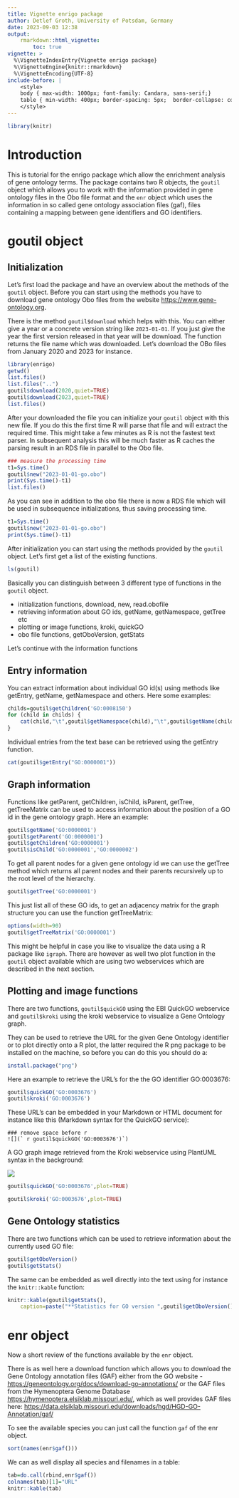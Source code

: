 ```yaml
---
title: Vignette enrigo package
author: Detlef Groth, University of Potsdam, Germany
date: 2023-09-03 12:38
output: 
    rmarkdown::html_vignette:
        toc: true
vignette: >
  %\VignetteIndexEntry{Vignette enrigo package}
  %\VignetteEngine{knitr::rmarkdown}
  %\VignetteEncoding{UTF-8}
include-before: |
    <style> 
    body { max-width: 1000px; font-family: Candara, sans-serif;} 
    table { min-width: 400px; border-spacing: 5px;  border-collapse: collapse; }
    </style>
---
```


```r
library(knitr)
```

# Introduction

This is tutorial for the enrigo package which allow the  enrichment  analysis
of gene  ontology  terms. The  package  contains  two R objects,  the `goutil`
object which allows you to work with the information provided in gene ontology
files in the Obo file format and the `enr` object  which uses the  information
in so called gene ontology association files (gaf), files containing a mapping
between gene identifiers and GO identifiers.

# goutil object

## Initialization

Let's  first load the  package  and have an overview  about the methods of the
`goutil`  object.  Before you can start using the methods you have to download
gene ontology Obo       files       from       the       website
[https://www.gene-ontology.org](https://www.gene-ontology.org).

There is the method  `goutil$download`  which  helps with this. You can either
give a year or a concrete  version string like  `2023-01-01`. If you just give
the year the  first  version  released  in that  year  will be  download.  The
function  returns the file name which was  downloaded.  Let's download the OBo
files from January 2020 and 2023 for instance.


```r
library(enrigo)
getwd()
list.files()
list.files("..")
goutil$download(2020,quiet=TRUE)
goutil$download(2023,quiet=TRUE)
list.files()
```

After your  downloaded  the file you can initialize  your `goutil` object with
this new file. If you do this the first  time R will  parse that file and will
extract  the  required  time. This  might  take a few  minutes as R is not the
fastest  text  parser. In  subsequent  analysis  this will be much faster as R
caches the parsing result in an RDS file in parallel to the Obo file. 

```r
### measure the processing time
t1=Sys.time()
goutil$new("2023-01-01-go.obo")
print(Sys.time()-t1)
list.files()
```

As you can see in  addition to the obo file there is now a RDS file which will
be used in subsequence initializations, thus saving processing time.

```r
t1=Sys.time()
goutil$new("2023-01-01-go.obo")
print(Sys.time()-t1)
```

After  initialization you can start using the methods provided by the `goutil`
object. Let's first get a list of the existing functions.

```r
ls(goutil)
```

Basically  you can  distinguish  between 3 different  type of functions in the
`goutil` object.

* initialization functions, download, new, read.obofile
* retrieving information about GO ids, getName, getNamespace, getTree etc
* plotting or image functions, kroki, quickGO
* obo file functions, getOboVersion, getStats

Let's continue with the information functions

## Entry information

You can extract  information  about  individual  GO id(s) using  methods  like
getEntry, getName, getNamespace and others. Here some examples:

```r
childs=goutil$getChildren('GO:0008150')
for (child in childs) {
    cat(child,"\t",goutil$getNamespace(child),"\t",goutil$getName(child),"\n",sep="")
}
```

Individual  entries  from the text base can be  retrieved  using the  getEntry
function.

```r
cat(goutil$getEntry("GO:0000001"))
```

## Graph information

Functions like getParent, getChildren, isChild, isParent, getTree, getTreeMatrix
can be used to access  information  about the  position of a GO id in the gene
ontology graph. Here an example:

```r
goutil$getName('GO:0000001')
goutil$getParent('GO:0000001')
goutil$getChildren('GO:0000001')
goutil$isChild('GO:0000001','GO:0000002')
```

To get all parent  nodes for a given gene  ontology  id we can use the getTree
method  which returns all parent nodes and their parents recursively up to the
root level of the hierarchy.

```r
goutil$getTree('GO:0000001')
```

This just list all of these GO ids, to get an  adjacency  matrix for the graph
structure you can use the function getTreeMatrix:

```r
options(width=90)
goutil$getTreeMatrix('GO:0000001')
```

This might be helpful in case you like to visualize the data using a R package
like  `igraph`.  There are  however  as well two plot  function  in the `goutil`
object  available  which are using two  webservices which are described in the
next section.

## Plotting and image functions

There are two functions,  `goutil$quickGO` using the EBI QuickGO webservice and
`goutil$kroki` using the kroki webservice to visualize a Gene Ontology graph.

They can be used to retrieve the URL for the given Gene Ontology identifier or
to plot  directly  onto a R plot, the latter  required  the R png  package to be
installed on the machine, so before you can do this you should do a:

```r
install.package("png")
```

Here an example to retrieve the URL's for the the GO identifier GO:0003676:

```r
goutil$quickGO('GO:0003676')
goutil$kroki('GO:0003676')
```

These  URL's  can be embedded  in your  Markdown  or HTML  document  for
instance like this (Markdown syntax for the QuickGO service):

```
### remove space before r
![](` r goutil$quickGO('GO:0003676')`)
```

A GO graph image retrieved from the Kroki  webservice using PlantUML syntax in
the background:

![](`r goutil$kroki('GO:0003676')`)



```r
goutil$quickGO('GO:0003676',plot=TRUE)
```

```r
goutil$kroki('GO:0003676',plot=TRUE)
```

## Gene Ontology statistics

There are two functions  which can be used to retrieve  information  about the
currently used GO file:

```r
goutil$getOboVersion()
goutil$getStats()
```

The same can be embedded as well directly into the text using for instance the
`knitr::kable` function:


```r
knitr::kable(goutil$getStats(),
    caption=paste("**Statistics for GO version ",goutil$getOboVersion(),"**",sep=""))
```

# enr object

Now a short review of the functions available by the `enr` object.

There is as well here a download  function  which  allows you to download  the
Gene Ontology annotation files (GAF) either from the GO website - 
[https://geneontology.org/docs/download-go-annotations/](https://geneontology.org/docs/download-go-annotations/)
or  the GAF files  from         the         Hymenoptera         Genome         Database
[https://hymenoptera.elsiklab.missouri.edu/](https://hymenoptera.elsiklab.missouri.edu/),
which as well provides GAF files here: [https://data.elsiklab.missouri.edu/downloads/hgd/HGD-GO-Annotation/gaf/](https://data.elsiklab.missouri.edu/downloads/hgd/HGD-GO-Annotation/gaf/)

To see the  available  species you can just call the function `gaf` of the enr
object.

```r
sort(names(enr$gaf()))
```


We can as well display all species and filenames in a table:

```r
tab=do.call(rbind,enr$gaf())
colnames(tab)[1]="URL"
knitr::kable(tab)
```

